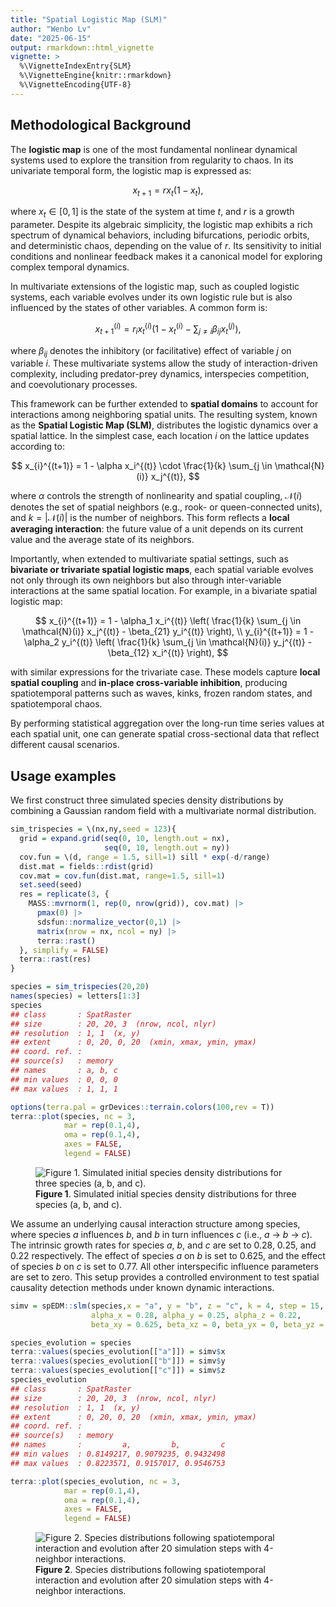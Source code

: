 ```yaml
---
title: "Spatial Logistic Map (SLM)"
author: "Wenbo Lv"
date: "2025-06-15"
output: rmarkdown::html_vignette
vignette: >
  %\VignetteIndexEntry{SLM}
  %\VignetteEngine{knitr::rmarkdown}
  %\VignetteEncoding{UTF-8}
---
```




## Methodological Background

The **logistic map** is one of the most fundamental nonlinear dynamical systems used to explore the transition from regularity to chaos. In its univariate temporal form, the logistic map is expressed as:

$$
x_{t+1} = r x_t (1 - x_t),
$$

where $x_t \in [0,1]$ is the state of the system at time $t$, and $r$ is a growth parameter. Despite its algebraic simplicity, the logistic map exhibits a rich spectrum of dynamical behaviors, including bifurcations, periodic orbits, and deterministic chaos, depending on the value of $r$. Its sensitivity to initial conditions and nonlinear feedback makes it a canonical model for exploring complex temporal dynamics.

In multivariate extensions of the logistic map, such as coupled logistic systems, each variable evolves under its own logistic rule but is also influenced by the states of other variables. A common form is:

$$
x_{t+1}^{(i)} = r_i x_t^{(i)} \left(1 - x_t^{(i)} - \sum_{j \neq i} \beta_{ij} x_t^{(j)} \right),
$$

where $\beta_{ij}$ denotes the inhibitory (or facilitative) effect of variable $j$ on variable $i$. These multivariate systems allow the study of interaction-driven complexity, including predator-prey dynamics, interspecies competition, and coevolutionary processes.

This framework can be further extended to **spatial domains** to account for interactions among neighboring spatial units. The resulting system, known as the **Spatial Logistic Map (SLM)**, distributes the logistic dynamics over a spatial lattice. In the simplest case, each location $i$ on the lattice updates according to:

$$
x_{i}^{(t+1)} = 1 - \alpha x_i^{(t)} \cdot \frac{1}{k} \sum_{j \in \mathcal{N}(i)} x_j^{(t)},
$$

where $\alpha$ controls the strength of nonlinearity and spatial coupling, $\mathcal{N}(i)$ denotes the set of spatial neighbors (e.g., rook- or queen-connected units), and $k = |\mathcal{N}(i)|$ is the number of neighbors. This form reflects a **local averaging interaction**: the future value of a unit depends on its current value and the average state of its neighbors.

Importantly, when extended to multivariate spatial settings, such as **bivariate or trivariate spatial logistic maps**, each spatial variable evolves not only through its own neighbors but also through inter-variable interactions at the same spatial location. For example, in a bivariate spatial logistic map:

$$
x_{i}^{(t+1)} = 1 - \alpha_1 x_i^{(t)} \left( \frac{1}{k} \sum_{j \in \mathcal{N}(i)} x_j^{(t)} - \beta_{21} y_i^{(t)} \right), \\
y_{i}^{(t+1)} = 1 - \alpha_2 y_i^{(t)} \left( \frac{1}{k} \sum_{j \in \mathcal{N}(i)} y_j^{(t)} - \beta_{12} x_i^{(t)} \right),
$$

with similar expressions for the trivariate case. These models capture **local spatial coupling** and **in-place cross-variable inhibition**, producing spatiotemporal patterns such as waves, kinks, frozen random states, and spatiotemporal chaos.

By performing statistical aggregation over the long-run time series values at each spatial unit, one can generate spatial cross-sectional data that reflect different causal scenarios.

## Usage examples

We first construct three simulated species density distributions by combining a Gaussian random field with a multivariate normal distribution.


``` r
sim_trispecies = \(nx,ny,seed = 123){
  grid = expand.grid(seq(0, 10, length.out = nx),
                     seq(0, 10, length.out = ny))
  cov.fun = \(d, range = 1.5, sill=1) sill * exp(-d/range)
  dist.mat = fields::rdist(grid)
  cov.mat = cov.fun(dist.mat, range=1.5, sill=1)
  set.seed(seed)
  res = replicate(3, {
    MASS::mvrnorm(1, rep(0, nrow(grid)), cov.mat) |>
      pmax(0) |>
      sdsfun::normalize_vector(0,1) |>
      matrix(nrow = nx, ncol = ny) |>
      terra::rast()
  }, simplify = FALSE)
  terra::rast(res)
}

species = sim_trispecies(20,20)
names(species) = letters[1:3]
species
## class       : SpatRaster 
## size        : 20, 20, 3  (nrow, ncol, nlyr)
## resolution  : 1, 1  (x, y)
## extent      : 0, 20, 0, 20  (xmin, xmax, ymin, ymax)
## coord. ref. :  
## source(s)   : memory
## names       : a, b, c 
## min values  : 0, 0, 0 
## max values  : 1, 1, 1

options(terra.pal = grDevices::terrain.colors(100,rev = T))
terra::plot(species, nc = 3,
            mar = rep(0.1,4),
            oma = rep(0.1,4),
            axes = FALSE,
            legend = FALSE)
```

![**Figure 1**. Simulated initial species density distributions for three species (a, b, and c).](../man/figures/slm/sim_trispecies-1.png)

We assume an underlying causal interaction structure among species, where species *a* influences *b*, and *b* in turn influences *c* (i.e., *a* → *b* → *c*). The intrinsic growth rates for species *a*, *b*, and *c* are set to 0.28, 0.25, and 0.22 respectively. The effect of species *a* on *b* is set to 0.625, and the effect of species *b* on *c* is set to 0.77. All other interspecific influence parameters are set to zero. This setup provides a controlled environment to test spatial causality detection methods under known dynamic interactions.


``` r
simv = spEDM::slm(species,x = "a", y = "b", z = "c", k = 4, step = 15, transient = 1,
                  alpha_x = 0.28, alpha_y = 0.25, alpha_z = 0.22,
                  beta_xy = 0.625, beta_xz = 0, beta_yx = 0, beta_yz = 0.77, beta_zx = 0, beta_zy = 0)

species_evolution = species
terra::values(species_evolution[["a"]]) = simv$x
terra::values(species_evolution[["b"]]) = simv$y
terra::values(species_evolution[["c"]]) = simv$z
species_evolution
## class       : SpatRaster 
## size        : 20, 20, 3  (nrow, ncol, nlyr)
## resolution  : 1, 1  (x, y)
## extent      : 0, 20, 0, 20  (xmin, xmax, ymin, ymax)
## coord. ref. :  
## source(s)   : memory
## names       :         a,         b,         c 
## min values  : 0.8149217, 0.9079235, 0.9432498 
## max values  : 0.8223571, 0.9157017, 0.9546753

terra::plot(species_evolution, nc = 3,
            mar = rep(0.1,4),
            oma = rep(0.1,4),
            axes = FALSE,
            legend = FALSE)
```

![**Figure 2**. Species distributions following spatiotemporal interaction and evolution after 20 simulation steps with 4-neighbor interactions.](../man/figures/slm/spatial_logistic_map-1.png)
